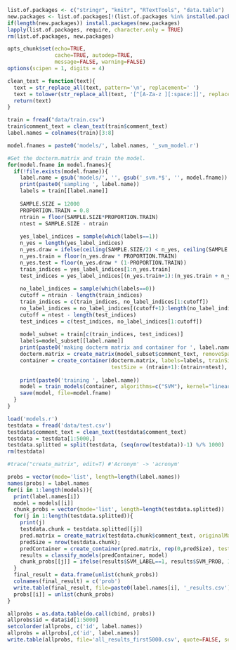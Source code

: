 
```r
list.of.packages <- c("stringr", "knitr", "RTextTools", "data.table")
new.packages <- list.of.packages[!(list.of.packages %in% installed.packages()[,"Package"])]
if(length(new.packages)) install.packages(new.packages)
lapply(list.of.packages, require, character.only = TRUE)
rm(list.of.packages, new.packages)

opts_chunk$set(echo=TRUE,
               cache=TRUE, autodep=TRUE,
               message=FALSE, warning=FALSE)
options(scipen = 1, digits = 4)
```

```r
clean_text = function(text){
  text = str_replace_all(text, pattern='\n', replacement=' ')
  text = tolower(str_replace_all(text, '[^[A-Za-z ][:space:]]', replacement=' '))
  return(text)
}
```

```r
train = fread("data/train.csv")
train$comment_text = clean_text(train$comment_text)
label.names = colnames(train)[3:8]
```

```r
model.fnames = paste0('models/', label.names, '_svm_model.r')

#Get the docterm.matrix and train the model.
for(model.fname in model.fnames){
  if(!file.exists(model.fname)){
    label.name = gsub('models/', '', gsub('_svm.*$', '', model.fname))
    print(paste0('sampling ', label.name))
    labels = train[[label.name]]
    
    SAMPLE.SIZE = 12000
    PROPORTION.TRAIN = 0.8
    ntrain = floor(SAMPLE.SIZE*PROPORTION.TRAIN)
    ntest = SAMPLE.SIZE - ntrain
    
    yes_label_indices = sample(which(labels==1))
    n_yes = length(yes_label_indices)
    n_yes.draw = ifelse(ceiling(SAMPLE.SIZE/2) < n_yes, ceiling(SAMPLE.SIZE/2), n_yes)
    n_yes.train = floor(n_yes.draw * PROPORTION.TRAIN)
    n_yes.test = floor(n_yes.draw * (1-PROPORTION.TRAIN))
    train_indices = yes_label_indices[1:n_yes.train]
    test_indices = yes_label_indices[(n_yes.train+1):(n_yes.train + n_yes.test)]
    
    no_label_indices = sample(which(labels==0))
    cutoff = ntrain - length(train_indices)
    train_indices = c(train_indices, no_label_indices[1:cutoff])
    no_label_indices = no_label_indices[(cutoff+1):length(no_label_indices)]
    cutoff = ntest - length(test_indices)
    test_indices = c(test_indices, no_label_indices[1:cutoff])
    
    model_subset = train[c(train_indices, test_indices)]
    labels=model_subset[[label.name]]
    print(paste0('making docterm matrix and container for ', label.name))
    docterm.matrix = create_matrix(model_subset$comment_text, removeSparseTerms=.999)
    container = create_container(docterm.matrix, labels=labels, trainSize = 1:ntrain, 
                                 testSize = (ntrain+1):(ntrain+ntest), virgin=FALSE)
    
    print(paste0('training ', label.name))
    model = train_models(container, algorithms=c("SVM"), kernel="linear", cost=1)
    save(model, file=model.fname)
  }
}
```

```r
load('models.r')
testdata = fread('data/test.csv')
testdata$comment_text = clean_text(testdata$comment_text)
testdata = testdata[1:5000,]
testdata.splitted = split(testdata, (seq(nrow(testdata))-1) %/% 1000) 
rm(testdata)

#trace("create_matrix", edit=T) #'Acronym' -> 'acronym'

probs = vector(mode='list', length=length(label.names))
names(probs) = label.names
for(i in 1:length(models)){
  print(label.names[i])
  model = models[[i]]
  chunk_probs = vector(mode='list', length=length(testdata.splitted))
  for(j in 1:length(testdata.splitted)){
    print(j)
    testdata.chunk = testdata.splitted[[j]]
    pred.matrix = create_matrix(testdata.chunk$comment_text, originalMatrix=docterm.matrix)
    predSize = nrow(testdata.chunk);
    predContainer = create_container(pred.matrix, rep(0,predSize), testSize=1:predSize, virgin=FALSE)
    results = classify_models(predContainer, model)
    chunk_probs[[j]] = ifelse(results$SVM_LABEL==1, results$SVM_PROB, 1-results$SVM_PROB)
  }
  final_result = data.frame(unlist(chunk_probs))
  colnames(final_result) = c('prob')
  write.table(final_result, file=paste0(label.names[i], '_results.csv'), quote=FALSE, sep=',', row.names=FALSE))
  probs[[i]] = unlist(chunk_probs)
}
```

```r
allprobs = as.data.table(do.call(cbind, probs))
allprobs$id = data$id[1:5000]
setcolorder(allprobs, c('id', label.names))
allprobs = allprobs[,c('id', label.names)]
write.table(allprobs, file='all_results_first5000.csv', quote=FALSE, sep=',', row.names=FALSE)
```


